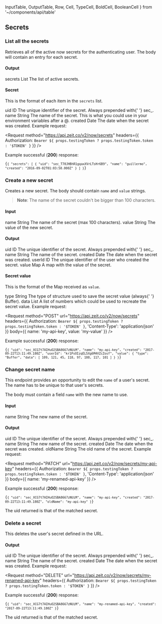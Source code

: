   InputTable,
  OutputTable,
  Row,
  Cell,
  TypeCell,
  BoldCell,
  BooleanCell
} from '~/components/api/table'

## Secrets

### List all the secrets

<Endpoint method="GET" url="/v2/now/secrets" />

Retrieves all of the active now secrets for the authenticating user.
The body will contain an entry for each secret.

#### Output

<OutputTable>
  <Row>
    <BoldCell>secrets</BoldCell>
    <TypeCell>List</TypeCell>
    <Cell>The list of active secrets.</Cell>
  </Row>
</OutputTable>

#### Secret

This is the format of each item in the `secrets` list.

<OutputTable>
  <Row>
    <BoldCell>uid</BoldCell>
    <TypeCell>ID</TypeCell>
    <Cell>
      The unique identifier of the secret. Always prepended with{' '}
      <InlineCode>sec_</InlineCode>.
    </Cell>
  </Row>
  <Row>
    <BoldCell>name</BoldCell>
    <TypeCell>String</TypeCell>
    <Cell>
      The name of the secret. This is what you could use in your environment
      variables after a <InlineCode>@</InlineCode>.
    </Cell>
  </Row>
  <Row>
    <BoldCell>created</BoldCell>
    <TypeCell>Date</TypeCell>
    <Cell>The date when the secret was created.</Cell>
  </Row>
</OutputTable>

<Example>
  Example request:

<Request
  method="https://api.zeit.co/v2/now/secrets"
  headers={{
    Authorization: `Bearer ${
      props.testingToken ? props.testingToken.token : '$TOKEN'
    }`
  }}
/>

Example successful (**200**) response:

  <Code lang="json">{`{
    "secrets": [
      {
        "uid": "sec_T70JHBhR1gqaxXVrLTsHr6B9",
        "name": "guillermo",
        "created": "2016-09-02T01:03:50.000Z"
      }
    ]
  }`}</Code>
</Example>

### Create a new secret

<Endpoint method="POST" url="/v2/now/secrets" />

Creates a new secret. The body should contain `name` and `value` strings.

> **Note**: The name of the secret couldn't be bigger than 100 characters.

#### Input

<InputTable>
  <Row>
    <BoldCell>name</BoldCell>
    <TypeCell>String</TypeCell>
    <BooleanCell status={true} />
    <Cell>The name of the secret (max 100 characters).</Cell>
  </Row>
  <Row>
    <BoldCell>value</BoldCell>
    <TypeCell>String</TypeCell>
    <BooleanCell status={true} />
    <Cell>The value of the new secret.</Cell>
  </Row>
</InputTable>

#### Output

<OutputTable>
  <Row>
    <BoldCell>uid</BoldCell>
    <TypeCell>ID</TypeCell>
    <Cell>
      The unique identifier of the secret. Always prepended with{' '}
      <InlineCode>sec_</InlineCode>.
    </Cell>
  </Row>
  <Row>
    <BoldCell>name</BoldCell>
    <TypeCell>String</TypeCell>
    <Cell>The name of the secret.</Cell>
  </Row>
  <Row>
    <BoldCell>created</BoldCell>
    <TypeCell>Date</TypeCell>
    <Cell>The date when the secret was created.</Cell>
  </Row>
  <Row>
    <BoldCell>userId</BoldCell>
    <TypeCell>ID</TypeCell>
    <Cell>The unique identifier of the user who created the secret.</Cell>
  </Row>
  <Row>
    <BoldCell>value</BoldCell>
    <TypeCell>Map</TypeCell>
    <Cell>A map with the value of the secret.</Cell>
  </Row>
</OutputTable>

#### Secret value

This is the format of the Map received as `value`.

<OutputTable>
  <Row>
    <BoldCell>type</BoldCell>
    <TypeCell>String</TypeCell>
    <Cell>
      The type of structure used to save the secret value (always{' '}
      <InlineCode>Buffer</InlineCode>).
    </Cell>
  </Row>
  <Row>
    <BoldCell>data</BoldCell>
    <TypeCell>List</TypeCell>
    <Cell>
      A list of numbers which could be used to recreate the secret value.
    </Cell>
  </Row>
</OutputTable>

<Example>
  Example request:

<Request
  method="POST"
  url="https://api.zeit.co/v2/now/secrets"
  headers={{
    Authorization: `Bearer ${
      props.testingToken ? props.testingToken.token : '$TOKEN'
    }`,
    'Content-Type': 'application/json'
  }}
  body={{
    name: 'my-api-key',
    value: 'my-value'
  }}
/>

Example successful (**200**) response:

  <Code lang="json">{`{
    "uid": "sec_XCG7t7AIHuO2SBA8667zNUiM",
    "name": "my-api-key",
    "created": "2017-09-22T13:11:49.180Z",
    "userId": "kr1PsOIzqEL5Xg6M4VZcZosf",
    "value": {
      "type": "Buffer",
      "data": [
        109,
        121,
        45,
        118,
        97,
        108,
        117,
        101
      ]
    }
  }`}</Code>
</Example>

### Change secret name

<Endpoint method="PATCH" url="/v2/now/secrets/:name" />

This endpoint provides an opportunity to edit the `name`
of a user's secret. The name has to be unique to that user's secrets.

The body must contain a field `name` with the new name to use.

#### Input

<InputTable>
  <Row>
    <BoldCell>name</BoldCell>
    <TypeCell>String</TypeCell>
    <BooleanCell status={true} />
    <Cell>The new name of the secret.</Cell>
  </Row>
</InputTable>

#### Output

<OutputTable>
  <Row>
    <BoldCell>uid</BoldCell>
    <TypeCell>ID</TypeCell>
    <Cell>
      The unique identifier of the secret. Always prepended with{' '}
      <InlineCode>sec_</InlineCode>.
    </Cell>
  </Row>
  <Row>
    <BoldCell>name</BoldCell>
    <TypeCell>String</TypeCell>
    <Cell>The new name of the secret.</Cell>
  </Row>
  <Row>
    <BoldCell>created</BoldCell>
    <TypeCell>Date</TypeCell>
    <Cell>The date when the secret was created.</Cell>
  </Row>
  <Row>
    <BoldCell>oldName</BoldCell>
    <TypeCell>String</TypeCell>
    <Cell>The old name of the secret.</Cell>
  </Row>
</OutputTable>

<Example>
  Example request:

<Request
  method="PATCH"
  url="https://api.zeit.co/v2/now/secrets/my-api-key"
  headers={{
    Authorization: `Bearer ${
      props.testingToken ? props.testingToken.token : '$TOKEN'
    }`,
    'Content-Type': 'application/json'
  }}
  body={{
    name: 'my-renamed-api-key'
  }}
/>

Example successful (**200**) response:

<Code lang="json">{`{
    "uid": "sec_XCG7t7AIHuO2SBA8667zNUiM",
    "name": "my-api-key",
    "created": "2017-09-22T13:11:49.180Z",
    "oldName": "my-api-key"
  }`}</Code>

The <InlineCode>uid</InlineCode> returned is that of the matched secret.

</Example>

### Delete a secret

<Endpoint method="DELETE" url="/v2/now/secrets/:name" />

This deletes the user's secret defined in the URL.

#### Output

<OutputTable>
  <Row>
    <BoldCell>uid</BoldCell>
    <TypeCell>ID</TypeCell>
    <Cell>
      The unique identifier of the secret. Always prepended with{' '}
      <InlineCode>sec_</InlineCode>.
    </Cell>
  </Row>
  <Row>
    <BoldCell>name</BoldCell>
    <TypeCell>String</TypeCell>
    <Cell>The name of the secret.</Cell>
  </Row>
  <Row>
    <BoldCell>created</BoldCell>
    <TypeCell>Date</TypeCell>
    <Cell>The date when the secret was created.</Cell>
  </Row>
</OutputTable>

<Example>
  Example request:

<Request
  method="DELETE"
  url="https://api.zeit.co/v2/now/secrets/my-renamed-api-key"
  headers={{
    Authorization: `Bearer ${
      props.testingToken ? props.testingToken.token : '$TOKEN'
    }`
  }}
/>

Example successful (**200**) response:

<Code lang="json">{`{
    "uid": "sec_XCG7t7AIHuO2SBA8667zNUiM",
    "name": "my-renamed-api-key",
    "created": "2017-09-22T13:11:49.180Z"
  }`}</Code>

The <InlineCode>uid</InlineCode> returned is that of the matched secret.

</Example>
